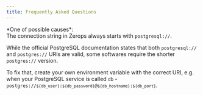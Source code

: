 ```yaml
---
title: Frequently Asked Questions
---
```


<FAQ>
  <FAQItem question="Why is my connection to PostgreSQL from a 3rd party software failing?">
  *One of possible causes*: <br/>The connection string in Zerops always starts with <code>postgresql://</code>.
  
  While the official PostgreSQL documentation states that both <code>postgresql://</code> and <code>postgres://</code> URIs are valid, some softwares require the shorter <code>postgres://</code> version.
  
  To fix that, create your own environment variable with the correct URI, e.g. when your PostgreSQL service is called <code>db</code> - <code>postgres://`${db_user}`:`${db_password}`@`${db_hostname}`:`${db_port}`</code>.
  </FAQItem>
</FAQ>

